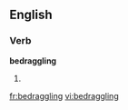 
==English==

===Verb===
'''bedraggling'''

# {{present participle of|[[bedraggle]]}}

[[fr:bedraggling]]
[[vi:bedraggling]]